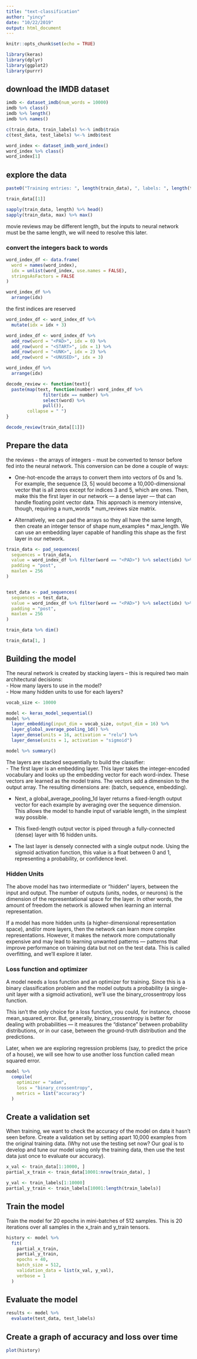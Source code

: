 ```yaml
---
title: "text-classification"
author: "yincy"
date: "10/22/2019"
output: html_document
---
```


```r
knitr::opts_chunk$set(echo = TRUE)
```


```r
library(keras)
library(dplyr)
library(ggplot2)
library(purrr)
```


## download the IMDB dataset  
```r
imdb <- dataset_imdb(num_words = 10000)
imdb %>% class()
imdb %>% length()
imdb %>% names()

c(train_data, train_labels) %<-% imdb$train
c(test_data, test_labels) %<-% imdb$test 
```


```r
word_index <- dataset_imdb_word_index()
word_index %>% class()
word_index[1]
```


## explore the data  
```r
paste0("Training entries: ", length(train_data), ", labels: ", length(train_labels))
```

```r
train_data[[1]]
```

```r
sapply(train_data, length) %>% head()
sapply(train_data, max) %>% max()
```
movie reviews may be different length, but the inputs to neural network must be the same length, we will need to resolve this later.  

### convert the integers back to words  
```r
word_index_df <- data.frame(
  word = names(word_index),
  idx = unlist(word_index, use.names = FALSE),
  stringsAsFactors = FALSE
)

word_index_df %>% 
  arrange(idx)
```

the first indices are reserved   
```r
word_index_df <- word_index_df %>% 
  mutate(idx = idx + 3)
```

```r
word_index_df <- word_index_df %>% 
  add_row(word = "<PAD>", idx = 0) %>% 
  add_row(word = "<START>", idx = 1) %>% 
  add_row(word = "<UNK>", idx = 2) %>% 
  add_row(word = "<UNUSED>", idx = 3)
```

```r
word_index_df %>% 
  arrange(idx)
```


```r
decode_review <- function(text){
  paste(map(text, function(number) word_index_df %>% 
              filter(idx == number) %>% 
              select(word) %>% 
              pull()),
        collapse = " ")
}
```


```r
decode_review(train_data[[1]])
```


## Prepare the data  
the reviews - the arrays of integers - must be converted to tensor before fed into the neural network. This conversion can be done a couple of ways:    

- One-hot-encode the arrays to convert them into vectors of 0s and 1s. For example, the sequence [3, 5] would become a 10,000-dimensional vector that is all zeros except for indices 3 and 5, which are ones. Then, make this the first layer in our network — a dense layer — that can handle floating point vector data. This approach is memory intensive, though, requiring a num_words * num_reviews size matrix.  

- Alternatively, we can pad the arrays so they all have the same length, then create an integer tensor of shape num_examples * max_length. We can use an embedding layer capable of handling this shape as the first layer in our network.
```r
train_data <- pad_sequences(
  sequences = train_data,
  value = word_index_df %>% filter(word == "<PAD>") %>% select(idx) %>% pull(),
  padding = "post",
  maxlen = 256
)


test_data <- pad_sequences(
  sequences = test_data,
  value = word_index_df %>% filter(word == "<PAD>") %>% select(idx) %>% pull(),
  padding = "post",
  maxlen = 256
)
```

```r
train_data %>% dim()
```


```r
train_data[1, ]
```


## Building the model  
The neural network is created by stacking layers -- this is required two main architectural decisions:  
- How many layers to use in the model?  
- How many hidden units to use for each layers?  


```r
vocab_size <- 10000

model <- keras_model_sequential()
model %>% 
  layer_embedding(input_dim = vocab_size, output_dim = 16) %>% 
  layer_global_average_pooling_1d() %>% 
  layer_dense(units = 16, activation = "relu") %>% 
  layer_dense(units = 1, activation = "sigmoid")
```


```r
model %>% summary()
```


The layers are stacked sequentially to build the classifier:  
- The first layer is an embedding layer. This layer takes the integer-encoded vocabulary and looks up the embedding vector for each word-index. These vectors are learned as the model trains. The vectors add a dimension to the output array. The resulting dimensions are: (batch, sequence, embedding).  

- Next, a global_average_pooling_1d layer returns a fixed-length output vector for each example by averaging over the sequence dimension. This allows the model to handle input of variable length, in the simplest way possible.  

- This fixed-length output vector is piped through a fully-connected (dense) layer with 16 hidden units.  

- The last layer is densely connected with a single output node. Using the sigmoid activation function, this value is a float between 0 and 1, representing a probability, or confidence level.  


### Hidden Units  
The above model has two intermediate or “hidden” layers, between the input and output. The number of outputs (units, nodes, or neurons) is the dimension of the representational space for the layer. In other words, the amount of freedom the network is allowed when learning an internal representation.  

If a model has more hidden units (a higher-dimensional representation space), and/or more layers, then the network can learn more complex representations. However, it makes the network more computationally expensive and may lead to learning unwanted patterns — patterns that improve performance on training data but not on the test data. This is called overfitting, and we’ll explore it later.  


### Loss function and optimizer  
A model needs a loss function and an optimizer for training. Since this is a binary classification problem and the model outputs a probability (a single-unit layer with a sigmoid activation), we’ll use the binary_crossentropy loss function.  

This isn’t the only choice for a loss function, you could, for instance, choose mean_squared_error. But, generally, binary_crossentropy is better for dealing with probabilities — it measures the “distance” between probability distributions, or in our case, between the ground-truth distribution and the predictions.   

Later, when we are exploring regression problems (say, to predict the price of a house), we will see how to use another loss function called mean squared error.  

```r
model %>% 
  compile(
    optimizer = "adam",
    loss = "binary_crossentropy",
    metrics = list("accuracy")
  )
```


## Create a validation set  
When training, we want to check the accuracy of the model on data it hasn’t seen before. Create a validation set by setting apart 10,000 examples from the original training data. (Why not use the testing set now? Our goal is to develop and tune our model using only the training data, then use the test data just once to evaluate our accuracy).  

```r
x_val <- train_data[1:10000, ]
partial_x_train <- train_data[10001:nrow(train_data), ]

y_val <- train_labels[1:10000]
partial_y_train <- train_labels[10001:length(train_labels)]
```


## Train the model  
Train the model for 20 epochs in mini-batches of 512 samples. This is 20 iterations over all samples in the x_train and y_train tensors.  
```r
history <- model %>% 
  fit(
    partial_x_train,
    partial_y_train,
    epochs = 40, 
    batch_size = 512,
    validation_data = list(x_val, y_val),
    verbose = 1
  )
```


## Evaluate the model  
```r
results <- model %>% 
  evaluate(test_data, test_labels)
```


## Create a graph of accuracy and loss over time  
```r
plot(history)
```


















